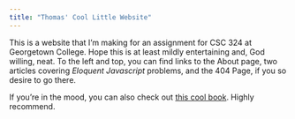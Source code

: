 ```yaml
---
title: "Thomas' Cool Little Website"
---
```


This is a website that I'm making for an assignment for CSC 324 at Georgetown College. Hope this is at least mildly entertaining and, God willing, neat. To the left and top, you can find links to the About page, two articles covering *Eloquent Javascript* problems, and the 404 Page, if you so desire to go there. 

If you're in the mood, you can also check out [this cool book](https://www.newadvent.org/fathers/1201.htm){target="_blank"}. Highly recommend.
